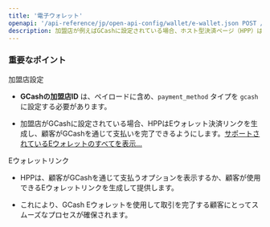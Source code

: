 ```yaml
---
title: '電子ウォレット'
openapi: '/api-reference/jp/open-api-config/wallet/e-wallet.json POST /api/v1/server-to-server-interface/hpp/generate/link'
description: 加盟店が例えばGCashに設定されている場合、ホスト型決済ページ（HPP）は、GCash支払い方法を使用して顧客が取引を完了できるようにEウォレットリンクを生成します。
---
```


### 重要なポイント

<Info>
  加盟店設定

  * **GCashの加盟店ID** は、ペイロードに含め、`payment_method` タイプを `gcash` に設定する必要があります。

  * 加盟店がGCashに設定されている場合、HPPはEウォレット決済リンクを生成し、顧客がGCashを通じて支払いを完了できるようにします。[サポートされているEウォレットのすべてを表示...](/documentation/paymentmethods/ewallets)

  Eウォレットリンク

  * HPPは、顧客がGCashを通じて支払うオプションを表示するか、顧客が使用できるEウォレットリンクを生成して提供します。

  * これにより、GCash Eウォレットを使用して取引を完了する顧客にとってスムーズなプロセスが確保されます。
</Info>